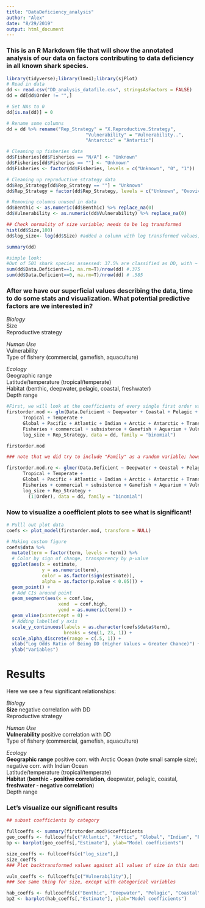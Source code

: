 ```yaml
---
title: "DataDeficiency_analysis"
author: "Alex"
date: "8/29/2019"
output: html_document
---
```


### This is an R Markdown file that will show the annotated analysis of our data on factors contributing to data deficiency in all known shark species.

```r
library(tidyverse);library(lme4);library(sjPlot)
# Read in data
dd <- read.csv("DD_analysis_datafile.csv", stringsAsFactors = FALSE)
dd = dd[dd$Order != "",]

# Set NAs to 0
dd[is.na(dd)] = 0

# Rename some columns
dd = dd %>% rename("Rep_Strategy" = "X.Reproductive.Strategy",
                             "Vulnerability" = "Vulnerability..",
                             "Antarctic" = "Antartic")

# Cleaning up fisheries data
dd$Fisheries[dd$Fisheries == "N/A"] <- "Unknown"
dd$Fisheries[dd$Fisheries == ""] <- "Unknown"
dd$Fisheries <- factor(dd$Fisheries, levels = c("Unknown", "0", "1"))

# Cleaning up reproductive strategy data
dd$Rep_Strategy[dd$Rep_Strategy == ""] = "Unknown"
dd$Rep_Strategy = factor(dd$Rep_Strategy, levels = c("Unknown", "Ovoviviparous", "Viviparous", "Oviparous"))

# Removing columns unused in data
dd$Benthic <- as.numeric(dd$Benthic) %>% replace_na(0)
dd$Vulnerability <- as.numeric(dd$Vulnerability) %>% replace_na(0)

## Check normality of size variable; needs to be log transformed
hist(dd$Size,100)
dd$log_size<- log(dd$Size) #added a column with log transformed values, which we will use in the GLM

summary(dd)

#simple look: 
#Out of 501 shark species assessed: 37.5% are classified as DD, with ~ 4% not evaluated
sum(dd$Data.Deficient==1, na.rm=T)/nrow(dd) #.375
sum(dd$Data.Deficient==0, na.rm=T)/nrow(dd) # .585
```

### After we have our superficial values describing the data, time to do some stats and visualization. What potential predictive factors are we interested in?

*Biology*  
Size  
Reproductive strategy  

*Human Use*  
Vulnerability  
Type of fishery (commercial, gamefish, aquaculture)  

*Ecology*  
Geographic range  
Latitude/temperature (tropical/temperate)  
Habitat (benthic, deepwater, pelagic, coastal, freshwater)  
Depth range  


```r

#First, we will look at the coefficients of every single first order variable and extract p-values to see what we are dealing with
firstorder.mod <- glm(Data.Deficient ~ Deepwater + Coastal + Pelagic + Benthic + BrackishFreshwater +
      Tropical + Temperate + 
      Global + Pacific + Atlantic + Indian + Arctic + Antarctic + Trans.oceanic +
      Fisheries + commercial + subsistence + Gamefish + Aquarium + Vulnerability + 
      log_size + Rep_Strategy, data = dd, family = "binomial")

firstorder.mod 

### note that we did try to include "Family" as a random variable; however, it was "rank deficient", which means that it was correlated with multiple other variables and therefore redundant. However, code is below

firstorder.mod.re <- glmer(Data.Deficient ~ Deepwater + Coastal + Pelagic + Benthic + BrackishFreshwater + 
      Tropical + Temperate + 
      Global + Pacific + Atlantic + Indian + Arctic + Antarctic + Trans.oceanic +
      Fisheries + commercial + subsistence + Gamefish + Aquarium + Vulnerability + 
      log_size + Rep_Strategy +
        (1|Order), data = dd, family = "binomial")


```
### Now to visualize a coefficient plots to see what is significant!

```r
# Pulll out plot data
coefs <- plot_model(firstorder.mod, transform = NULL)

# Making custom figure
coefs$data %>%
  mutate(term = factor(term, levels = term)) %>%
  # Color by sign of change, transparency by p-value
  ggplot(aes(x = estimate,
             y = as.numeric(term),
             color = as.factor(sign(estimate)),
             alpha = as.factor(p.value < 0.05))) +
  geom_point() + 
  # Add CIs around point
  geom_segment(aes(x = conf.low,
                   xend  = conf.high,
                   yend = as.numeric(term))) +
  geom_vline(xintercept = 0) +
  # Adding labelled y axis
  scale_y_continuous(labels = as.character(coefs$data$term),
                     breaks = seq(1, 23, 1)) +
  scale_alpha_discrete(range = c(.5, 1)) +
  xlab("Log Odds Ratio of Being DD (Higher Values = Greater Chance)") +
  ylab("Variables")
```

# Results  
Here we see a few significant relationships:  

*Biology*  
**Size** negative correlation with DD  
Reproductive strategy  

*Human Use*  
**Vulnerability** positive correlation with DD  
Type of fishery (commercial, gamefish, aquaculture)  


*Ecology*  
**Geographic range** positive corr. with Arctic Ocean (note small sample size); negative corr. with Indian Ocean   
Latitude/temperature (tropical/temperate)  
**Habitat** (**benthic - positive correlation**, deepwater, pelagic, coastal, **freshwater - negative correlation**)  
Depth range  


### Let's visualize our significant results

```r
## subset coefficients by category

fullcoeffs <- summary(firstorder.mod)$coefficients
geo_coeffs <- fullcoeffs[c("Atlantic", "Arctic", "Global", "Indian", "Pacific", "Global"),] #note that this is a matrix
bp <- barplot(geo_coeffs[,"Estimate"], ylab="Model coefficients")

size_coeffs <- fullcoeffs[c("log_size"),]
size_coeffs
### Plot backtransformed values against all values of size in this data set (dd$Size vs. )

vuln_coeffs <- fullcoeffs[c("Vulnerability"),]
### See same thing for size, except with categorical variables

hab_coeffs <- fullcoeffs[c("Benthic", "Deepwater", "Pelagic", "Coastal", "BrackishFreshwater"),]
bp2 <- barplot(hab_coeffs[,"Estimate"], ylab="Model coefficients")
```

